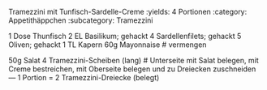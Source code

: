Tramezzini mit Tunfisch-Sardelle-Creme
:yields: 4 Portionen
:category: Appetithäppchen
:subcategory: Tramezzini

1 Dose Thunfisch
2 EL Basilikum; gehackt
4 Sardellenfilets; gehackt
5 Oliven; gehackt
1 TL Kapern
60g Mayonnaise
# vermengen

50g Salat
4 Tramezzini-Scheiben (lang)
# Unterseite mit Salat belegen, mit Creme bestreichen, mit Oberseite belegen und zu Dreiecken zuschneiden
---
1 Portion = 2 Tramezzini-Dreiecke (belegt)